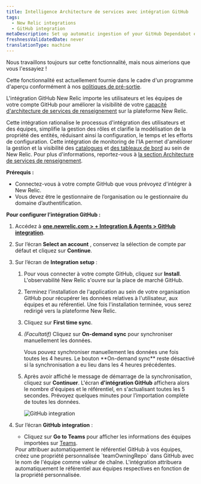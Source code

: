 ```yaml
---
title: Intelligence Architecture de services avec intégration GitHub
tags:
  - New Relic integrations
  - GitHub integration
metaDescription: Set up automatic ingestion of your GitHub Dependabot events by using webhook for ongoing ingestion.
freshnessValidatedDate: never
translationType: machine
---
```


<Callout title="Aperçu">
  Nous travaillons toujours sur cette fonctionnalité, mais nous aimerions que vous l&apos;essayiez !

  Cette fonctionnalité est actuellement fournie dans le cadre d&apos;un programme d&apos;aperçu conformément à nos [politiques de pré-sortie](/docs/licenses/license-information/referenced-policies/new-relic-pre-release-policy).
</Callout>

L&apos;intégration GitHub New Relic importe les utilisateurs et les équipes de votre compte GitHub pour améliorer la visibilité de votre [capacité d&apos;architecture de services de renseignement](/docs/service-architecture-intelligence/getting-started) sur la plateforme New Relic.

Cette intégration rationalise le processus d&apos;intégration des utilisateurs et des équipes, simplifie la gestion des rôles et clarifie la modélisation de la propriété des entités, réduisant ainsi la configuration, le temps et les efforts de configuration. Cette intégration de monitoring de l&apos;IA permet d&apos;améliorer la gestion et la visibilité des [catalogues](/docs/service-architecture-intelligence/catalogs/catalogs) et [des tableaux de bord](/docs/service-architecture-intelligence/scorecards/getting-started) au sein de New Relic. Pour plus d&apos;informations, reportez-vous à [la section Architecture de services de renseignement](/docs/service-architecture-intelligence/getting-started).

**Prérequis :**

* Connectez-vous à votre compte GitHub que vous prévoyez d&apos;intégrer à New Relic.
* Vous devez être le gestionnaire de l’organisation ou le gestionnaire du domaine d’authentification.

**Pour configurer l’intégration GitHub :**

1. Accédez à **[one.newrelic.com &gt; + Integration &amp; Agents &gt; GitHub integration](https://one.newrelic.com/marketplace/install-data-source?state=9306060d-b674-b245-083e-ff8d42765e0d)**.

2. Sur l’écran **Select an account** , conservez la sélection de compte par défaut et cliquez sur **Continue**.

3. Sur l’écran de **Integration setup** :

   1. Pour vous connecter à votre compte GitHub, cliquez sur **Install**. L&apos;observabilité New Relic s&apos;ouvre sur la place de marché GitHub.

   2. Terminez l&apos;installation de l&apos;application au sein de votre organisation GitHub pour récupérer les données relatives à l&apos;utilisateur, aux équipes et au référentiel. Une fois l&apos;installation terminée, vous serez redirigé vers la plateforme New Relic.

   3. Cliquez sur **First time sync**.

   4. *(Facultatif)* Cliquez sur **On-demand sync** pour synchroniser manuellement les données.

      <Callout variant="tip" title="conseil">
        Vous pouvez synchroniser manuellement les données une fois toutes les 4 heures. Le bouton **On-demand sync** reste désactivé si la synchronisation a eu lieu dans les 4 heures précédentes.
      </Callout>

   5. Après avoir affiché le message de démarrage de la synchronisation, cliquez sur **Continuer**. L&apos;écran **d&apos;intégration GitHub** affichera alors le nombre d&apos;équipes et le référentiel, en s&apos;actualisant toutes les 5 secondes. Prévoyez quelques minutes pour l’importation complète de toutes les données.

      <img title="GitHub integration" alt="GitHub integration" src="/images/github-integration-progress.webp" />

4. Sur l’écran **GitHub integration** :

   * Cliquez sur **Go to Teams** pour afficher les informations des équipes importées sur [Teams](/docs/service-architecture-intelligence/teams/teams).

   <Callout variant="tip" title="conseil">
     Pour attribuer automatiquement le référentiel GitHub à vos équipes, créez une propriété personnalisée `teamOwningRepo` dans GitHub avec le nom de l&apos;équipe comme valeur de chaîne. L&apos;intégration attribuera automatiquement le référentiel aux équipes respectives en fonction de la propriété personnalisée.
   </Callout>